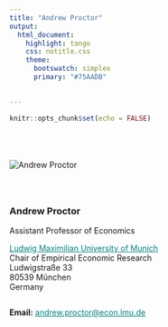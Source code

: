 ```yaml
---
title: "Andrew Proctor"
output:
  html_document:
    highlight: tango
    css: notitle.css
    theme: 
      bootswatch: simplex
      primary: "#75AADB"
    

---
```


```r
knitr::opts_chunk$set(echo = FALSE)
```


<div class = "row">
<div class = "col-xs-12 col-md-6">
<br><br><br>
<img src="profile.jpg" alt="Andrew Proctor">
</div>

<div class = "col-xs-12 col-md-6">
<div class = "col-xs-1 col-md-0">
</div>
<div class = "col-xs-11 col-md-12">

<div style="margin-top: 4.5em"> </div>

### Andrew Proctor 
Assistant Professor of Economics


<a href="https://www.en.empwi.econ.uni-muenchen.de/index.html" 
  style="color:teal;">Ludwig Maximilian University of Munich</a> <br>
  Chair of Empirical Economic Research <br>
  Ludwigstra&szlig;e 33 <br>
  80539 M&uuml;nchen <br>
  Germany <br>
  <div style="margin-top: 2em"> </div>
  **Email:** <a href = "mailto: andrew.proctor@econ.lmu.de" style="color:teal;">andrew.proctor@econ.lmu.de</a>
</div>
</div>






